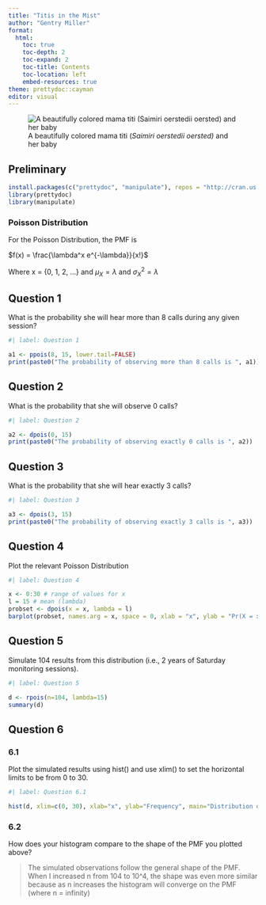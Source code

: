 ```yaml
---
title: "Titis in the Mist"
author: "Gentry Miller"
format:
  html:
    toc: true
    toc-depth: 2
    toc-expand: 2
    toc-title: Contents
    toc-location: left
    embed-resources: true
theme: prettydoc::cayman
editor: visual
---
```


![A beautifully colored mama titi (*Saimiri oerstedii oersted)* and her baby](images/costa-rica-puntarenas-titi-monkey-quepos.jpg)

## Preliminary

```r
install.packages(c("prettydoc", "manipulate"), repos = "http://cran.us.r-project.org")
library(prettydoc)
library(manipulate)
```

### Poisson Distribution

For the Poisson Distribution, the PMF is

$f(x) = \frac{\lambda^x e^{-\lambda}}{x!}$

Where x = {0, 1, 2, ...} and $\mu_X = \lambda$ and $\sigma^2_X = \lambda$

## Question 1

What is the probability she will hear more than 8 calls during any given session?

```r
#| label: Question 1

a1 <- ppois(8, 15, lower.tail=FALSE)
print(paste0("The probability of observing more than 8 calls is ", a1))
```

## Question 2

What is the probability that she will observe 0 calls?

```r
#| label: Question 2

a2 <- dpois(0, 15)
print(paste0("The probability of observing exactly 0 calls is ", a2))
```

## Question 3

What is the probability that she will hear exactly 3 calls?

```r
#| label: Question 3

a3 <- dpois(3, 15)
print(paste0("The probability of observing exactly 3 calls is ", a3))
```

## Question 4

Plot the relevant Poisson Distribution

```r
#| label: Question 4

x <- 0:30 # range of values for x
l = 15 # mean (lambda)
probset <- dpois(x = x, lambda = l)
barplot(probset, names.arg = x, space = 0, xlab = "x", ylab = "Pr(X = x)", main = "Probability Mass Function", col="lightblue")
```

## Question 5

Simulate 104 results from this distribution (i.e., 2 years of Saturday monitoring sessions).

```r
#| label: Question 5

d <- rpois(n=104, lambda=15)
summary(d)
```

## Question 6

### 6.1

Plot the simulated results using hist() and use xlim() to set the horizontal limits to be from 0 to 30.

```r
#| label: Question 6.1

hist(d, xlim=c(0, 30), xlab="x", ylab="Frequency", main="Distribution of Simulated Observations", col="bisque2")
```

### 6.2

How does your histogram compare to the shape of the PMF you plotted above?

> The simulated observations follow the general shape of the PMF. When I increased n from 104 to 10\^4, the shape was even more similar because as n increases the histogram will converge on the PMF (where n = infinity)
